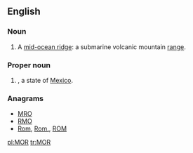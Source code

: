 {{also|Appendix:Variations of "mor"}}
==English==

===Noun===
{{en-noun}}

# A [[w:Mid-ocean ridge|mid-ocean ridge]]: a submarine volcanic mountain [[range]].

===Proper noun===
{{en-proper noun}}
# {{abbreviation of|Morelos|lang=en}}, a state of [[Mexico]].

===Anagrams===
* [[MRO#English|MRO]]
* [[RMO#English|RMO]]
* [[Rom#English|Rom]], [[Rom.#English|Rom.]], [[ROM#English|ROM]]

[[pl:MOR]]
[[tr:MOR]]